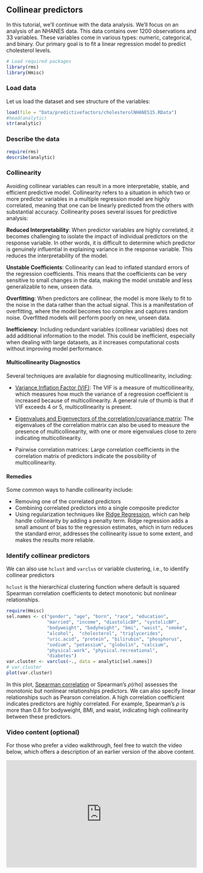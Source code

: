## Collinear predictors {.unnumbered}

In this tutorial, we'll continue with the data analysis. We'll focus on an analysis of an NHANES data. This data contains over 1200 observations and 33 variables. These variables come in various types: numeric, categorical, and binary. Our primary goal is to fit a linear regression model to predict cholesterol levels.

```r
# Load required packages
library(rms)
library(Hmisc)
```

### Load data

Let us load the dataset and see structure of the variables:

```r
load(file = "Data/predictivefactors/cholesterolNHANES15.RData")
#head(analytic)
str(analytic)
```

### Describe the data

```r
require(rms)
describe(analytic) 
```

### Collinearity

Avoiding collinear variables can result in a more interpretable, stable, and efficient predictive model. Collinearity refers to a situation in which two or more predictor variables in a multiple regression model are highly correlated, meaning that one can be linearly predicted from the others with substantial accuracy. Collinearity poses several issues for predictive analysis:

**Reduced Interpretability**: When predictor variables are highly correlated, it becomes challenging to isolate the impact of individual predictors on the response variable. In other words, it is difficult to determine which predictor is genuinely influential in explaining variance in the response variable. This reduces the interpretability of the model.

**Unstable Coefficients**: Collinearity can lead to inflated standard errors of the regression coefficients. This means that the coefficients can be very sensitive to small changes in the data, making the model unstable and less generalizable to new, unseen data.

**Overfitting**: When predictors are collinear, the model is more likely to fit to the noise in the data rather than the actual signal. This is a manifestation of overfitting, where the model becomes too complex and captures random noise. Overfitted models will perform poorly on new, unseen data.

**Inefficiency**: Including redundant variables (collinear variables) does not add additional information to the model. This could be inefficient, especially when dealing with large datasets, as it increases computational costs without improving model performance.

#### Multicollinearity Diagnostics

Several techniques are available for diagnosing multicollinearity, including:

-   [Variance Inflation Factor (VIF)](https://en.wikipedia.org/wiki/Variance_inflation_factor): The VIF is a measure of multicollinearity, which measures how much the variance of a regression coefficient is increased because of multicollinearity. A general rule of thumb is that if VIF exceeds 4 or 5, multicollinearity is present.

-   [Eigenvalues and Eigenvectors of the correlation/covariance matrix](https://sam-black.medium.com/analyzing-the-eigenvalues-of-a-covariance-matrix-to-identify-multicollinearity-de488c719e1b): The eigenvalues of the correlation matrix can also be used to measure the presence of multicollinearity, with one or more eigenvalues close to zero indicating multicollinearity.

-   Pairwise correlation matrices: Large correlation coefficients in the correlation matrix of predictors indicate the possibility of multicollinearity.

#### Remedies

Some common ways to handle collinearity include:

-   Removing one of the correlated predictors
-   Combining correlated predictors into a single composite predictor
-   Using regularization techniques like [Ridge Regression](https://en.wikipedia.org/wiki/Ridge_regression), which can help handle collinearity by adding a penalty term. Ridge regression adds a small amount of bias to the regression estimates, which in turn reduces the standard error, addresses the collinearity issue to some extent, and makes the results more reliable.

### Identify collinear predictors

::: callout-tip
We can also use `hclust` and `varclus` or variable clustering, i.e., to identify collinear predictors
:::

::: column-margin
`hclust` is the hierarchical clustering function where default is squared Spearman correlation coefficients to detect monotonic but nonlinear relationships.
:::

```r
require(Hmisc)
sel.names <- c("gender", "age", "born", "race", "education", 
               "married", "income", "diastolicBP", "systolicBP", 
               "bodyweight", "bodyheight", "bmi", "waist", "smoke",
               "alcohol",  "cholesterol", "triglycerides", 
               "uric.acid", "protein", "bilirubin", "phosphorus",
               "sodium", "potassium", "globulin", "calcium", 
               "physical.work", "physical.recreational", 
               "diabetes")
var.cluster <- varclus(~., data = analytic[sel.names])
# var.cluster
plot(var.cluster)
```

In this plot, [Spearman correlation](https://en.wikipedia.org/wiki/Spearman%27s_rank_correlation_coefficient) or Spearman's $\rho$(rho) assesses the monotonic but nonlinear relationships predictors. We can also specify linear relationships such as Pearson correlation. A high correlation coefficient indicates predictors are highly correlated. For example, Spearman's $\rho$ is more than 0.8 for bodyweight, BMI, and waist, indicating high collinearity between these predictors.

### Video content (optional)

::: callout-tip
For those who prefer a video walkthrough, feel free to watch the video below, which offers a description of an earlier version of the above content.
:::

::: {style="position: relative; padding-bottom: 56.25%; height: 0; overflow: hidden;"}
<iframe src="https://www.youtube.com/embed/5nNZpsuQ_Fg" style="position: absolute; top: 0; left: 0; width: 100%; height: 100%; border:0;" allowfullscreen>

</iframe>
:::

